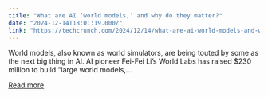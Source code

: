 ```yaml
---
title: "What are AI ‘world models,’ and why do they matter?"
date: "2024-12-14T18:01:19.000Z"
link: "https://techcrunch.com/2024/12/14/what-are-ai-world-models-and-why-do-they-matter/"
---
```


World models, also known as world simulators, are being touted by some as the next big thing in AI. AI pioneer Fei-Fei Li&#8217;s World Labs has raised $230 million to build &#8220;large world models,...

[Read more](https://techcrunch.com/2024/12/14/what-are-ai-world-models-and-why-do-they-matter/)
